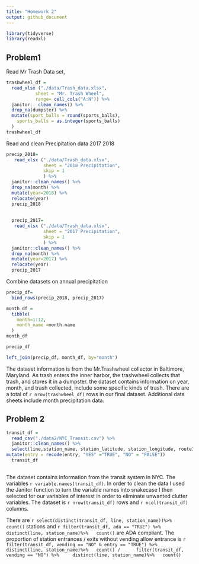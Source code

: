 ```yaml
---
title: "Homework 2"
output: github_document
---
```


```r
library(tidyverse)
library(readxl)
```

## Problem1

Read Mr Trash Data set, 

```r

trashwheel_df =
  read_xlsx ("./data/Trash_data.xlsx",
           sheet = "Mr. Trash Wheel", 
           range= cell_cols("A:N")) %>%
  janitor:: clean_names() %>%
  drop_na(dumpster) %>%
  mutate(sport_balls = round(sports_balls), 
    sports_balls = as.integer(sports_balls)
  )
trashwheel_df
```

Read and clean Precipitation data 2017 2018

```r
precip_2018=
   read_xlsx ("./data/Trash_data.xlsx",
              sheet = "2018 Precipitation", 
              skip = 1
              ) %>%
  janitor::clean_names() %>%
  drop_na(month) %>%
  mutate(year=2018) %>%
  relocate(year)
  precip_2018
  
  
  precip_2017=
   read_xlsx ("./data/Trash_data.xlsx",
              sheet = "2017 Precipitation",
              skip = 1
              ) %>%
  janitor::clean_names() %>%
  drop_na(month) %>%
  mutate(year=2017) %>%
  relocate(year)
  precip_2017
```

Combine datasets on annual precipitation

```r
precip_df= 
  bind_rows(precip_2018, precip_2017) 

month_df = 
  tibble(
    month=1:12, 
    month_name =month.name
  )
month_df

precip_df

left_join(precip_df, month_df, by="month")
```

The dataset information is from the Mr.Trashwheel collector in Baltimore, Maryland. As trash enters the inner harbor, the trashwheel collects that trash, and stores it in a dumpster. the dataset contains information on year, month, and trash collected, include some specific kinds of trash. There are a total of `r nrow(trashwheel_df)` rows in our final dataset. Additional data sheets include month precipitation data. 

## Problem 2

```r
transit_df = 
  read_csv("./data2/NYC_Transit.csv") %>%
  janitor::clean_names() %>%
  select(line,station_name, station_latitude, station_longitude, route1, route2, route3, route4, route5, route6, route7, route8, route9, route10, route11, entry, vending, entrance_type, ada )  %>%
mutate(entry = recode(entry, "YES" ="TRUE", "NO" = "FALSE"))
  transit_df
  
```

The dataset contains information from the transit system in NYC. The variables `r variable.names(transit_df)`. In order to clean the data I used the Janitor function to turn the variable names into snakecase I then selected for our variables of interest in order to eliminate unwanted clutter variables. The dataset is `r nrow(transit_df)` rows and `r ncol(transit_df)` columns. 

There are `r select(distinct(transit_df, line, station_name))%>%
count()` stations and `r filter(transit_df, ada == "TRUE") %>%
distinct(line, station_name)%>%
  count()` are ADA compliant. The proportion of station entrances / exits without vending allow entrance is `r   filter(transit_df, vending == "NO" & entry == "TRUE") %>%
  distinct(line, station_name)%>%
  count() /
     filter(transit_df, vending == "NO") %>%
    distinct(line, station_name)%>%
  count() ` 